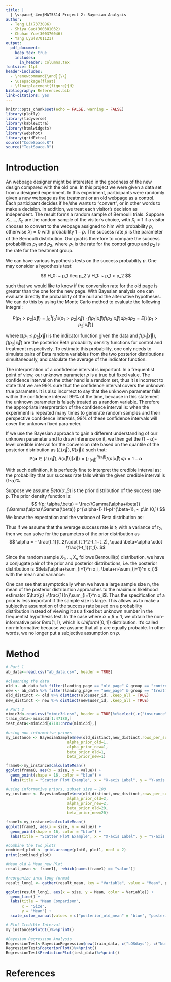 ```yaml
---
title: |
  | \vspace{-4em}MAT5314 Project 2: Bayesian Analysis
author: 
  - Teng Li(7373086)
  - Shiya Gao(300381032) 
  - Chuhan Yue(300376046)
  - Yang Lyu(8701121)
output: 
  pdf_document: 
    keep_tex: true
    includes:
      in_header: columns.tex
fontsize: 11pt
header-includes: 
  - \renewcommand{\and}{\\}
  - \usepackage{float}
  - \floatplacement{figure}{H}
bibliography: References.bib
link-citations: yes
---
```


```r
knitr::opts_chunk$set(echo = FALSE, warning = FALSE)
library(plotly)
library(tidyverse)
library(kableExtra)
library(htmlwidgets)
library(webshot)
library(gridExtra)
source("CodeSpace.R")
source("TestSpace.R")
```

# Introduction
An webpage designer might be interested in the goodness of the new design compared with the old one. In this project we were given a data set from a designed experiment. In this experiment, participants were randomly given a new webpage as the treatment or an old webpage as a control. Each participant decides if he/she wants to "convert", or in other words to make a decision. In addition, we treat each visitor's decision as independent. The result forms a random sample of Bernoulli trials. Suppose $X_1,...,X_n$ are the random sample of the visitor's choice, with $X_i=1$ if a visitor chooses to convert to the webpage assigned to him with probability $p$, otherwise $X_i=0$ with probability $1-p$. The success rate $p$ is the parameter of the Bernoulli distribution. Our goal is therefore to compare the success probabilities $p_1$ and $p_2$, where $p_1$ is the rate for the control group and $p_2$ is the rate for the treatment group.

We can have various hypothesis tests on the success probability $p$. One may consider a hypothesis test:

$$
H_0: ~ p_1 \leq p_2 \\
H_1: ~ p_1 > p_2
$$

such that we would like to know if the conversion rate for the old page is greater than the one for the new page. With Bayesian analysis one can evaluate directly the probability of the null and the alternative hypotheses. We can do this by using the Monte Carlo method to evaluate the following integral:

$$
P(p_1 > p_2 |\vec{x}) = \int_0^1 \int_0^1 \mathbb{I}(p_1 > p_2 |\vec{x}) \cdot f(p_1|\vec{x})f(p_2|\vec{x})dp_1 dp_2 = E[\mathbb{I}(p_1 > p_2 |\vec{x})]
$$

where $\mathbb{I}(p_1 \leq p_2|\vec{x})$ is the indicator function given the data and $f(p_1|\vec{x})$, $f(p_2|\vec{x})$ are the posterior Beta probability density functions for control and treatment respectively. To estimate this probability, one only needs to simulate pairs of Beta random variables from the two posterior distributions simultaneously, and calculate the average of the indicator function. 

The interpretation of a confidence interval is important. In a frequentist point of view, our unknown parameter $p$ is a true but fixed value. The confidence interval on the other hand is a random set, thus it is incorrect to state that we are 99% sure that the confidence interval covers the unknown true parameter. It is also incorrect to say that the unknown parameter falls within the confidence interval 99% of the time, because in this statement the unknown parameter is falsely treated as a random variable. Therefore the appropriate interpretation of the confidence interval is: when the experiment is repeated many times to generate random samples and their perspective confidence intervals, 99% of these confidence intervals will cover the unknown fixed parameter.

If we use the Bayesian approach to gain a different understanding of our unknown parameter and to draw inference on it, we then get the ($1-\alpha$)-level credible interval for the conversion rate based on the quantile of the posterior distribution as $[L(\vec{x}), R(\vec{x})]$ such that:
$$
\mathbb{P}(\textbf{p} \in [L(\vec{x}), R(\vec{x})] |\vec{x}) = \int_{L(\vec{x})}^{R(\vec{x})} f(p|\vec{x})dp = 1-\alpha
$$

With such definition, it is perfectly fine to interpret the credible interval as: the probability that our success rate falls within the given credible interval is (1-$\alpha$)%. 

Suppose we assume $Beta(\alpha, \beta)$ is the prior distribution of the success rate p. The prior density function is:
$$
f(p; \alpha,\beta) = \frac{\Gamma(\alpha+\beta)}{\Gamma(\alpha)\Gamma(\beta)} p^{\alpha-1} (1-p)^{\beta-1}, ~ p\in (0,1)
$$
We know the expectation and the variance of Beta distribution as:

\begin{gather*}
E(p)= \frac{\alpha}{\alpha+\beta}\\
Var(p)= \frac{\alpha \beta}{(\alpha+\beta)^2(\alpha+\beta+1)}
\end{gather*}

Thus if we assume that the average success rate is $t_1$ with a variance of $t_2$, then we can solve for the parameters of the prior distribution as 
$$
\alpha = - \frac{t_1}{t_2}\cdot (t_1^2-t_1+t_2), \quad \beta=\alpha \cdot \frac{1-t_1}{t_1}.
$$ 

Since the random sample $X_1,...,X_n$ follows Bernoulli(p) distribution, we have a conjugate pair of the prior and posterior distributions, i.e. the posterior distribution is $Beta(\alpha+\sum_{i=1}^n x_i, \beta+n-\sum_{i=1}^n x_i)$ with the mean and variance:

\begin{gather*}
E(p|\vec{x})=\frac{\alpha+\sum_{i=1}^n x_i}{\alpha+\beta+n}\\
Var(p|\vec{x})=\frac{(\alpha+\sum_{i=1}^n x_i)(\beta+n-\sum_{i=1}^n x_i)}{(\alpha+\beta+n)^2(\alpha+\beta+n+1)}
\end{gather*}

One can see that asymptotically when we have a large sample size n, the mean of the posterior distribution approaches to the maximum likelihood estimator $\hat{p} =\frac{1}{n}\sum_{i=1}^n x_i$. Thus the specification of a prior is less important if the sample size is large. This allows us to make a subjective assumption of the success rate based on a probability distribution instead of viewing it as a fixed but unknown number in the frequentist hypothesis test. In the case where $\alpha=\beta=1$, we obtain the non-informative prior $Beta(1,1)$, which is $Uniform([0,1])$ distribution. It's called non-informative because we assume that all p are equally probable. In other words, we no longer put a subjective assumption on $p$.

# Method
```r
# Part 1
ab_data<-read.csv("ab_data.csv", header = TRUE)

#cleanning the data
old <- ab_data %>% filter(landing_page == "old_page" & group == "control")
new <- ab_data %>% filter(landing_page == "new_page" & group == "treatment")
old_distinct <- old %>% distinct(old$user_id, .keep_all = TRUE)
new_distinct <- new %>% distinct(new$user_id, .keep_all = TRUE)

# Part 2
mimic3d<-read.csv("mimic3d.csv", header = TRUE)%>%select(-c("insurance", "religion", "marital_status"))%>%na.omit()
train_data<-mimic3d[1:47180,]
test_data<-mimic3d[47181:nrow(mimic3d),]
```

```r
#using non-informative priors
my_instance <- BayesianSample$new(old_distinct,new_distinct,rows_per_subset = 1000,
                           alpha_prior_old=1,
                           alpha_prior_new=1,
                           beta_prior_old=1,
                           beta_prior_new=1)

frame0<-my_instance$calculateMean()
ggplot(frame0, aes(x = size, y = value)) +
  geom_point(shape = 16, color = "blue") +
  labs(title = "Scatter Plot Example", x = "X-axis Label", y = "Y-axis Label")

#using informative priors, subset size = 100
my_instance <- BayesianSample$new(old_distinct,new_distinct,rows_per_subset = 1000,
                           alpha_prior_old=2,
                           alpha_prior_new=2,
                           beta_prior_old=20,
                           beta_prior_new=20)

frame1<-my_instance$calculateMean()
ggplot(frame1, aes(x = size, y = value)) +
  geom_point(shape = 16, color = "blue") +
  labs(title = "Scatter Plot Example", x = "X-axis Label", y = "Y-axis Label")

#combine the two plots
combined_plot <- grid.arrange(plot0, plot1, ncol = 2)
print(combined_plot)
```

```r
#Mean_old & Mean_new Plot
result_mean <- frame1[, -which(names(frame1) == "value")]

#reorganize into long format
result_long1 <- gather(result_mean, key = "Variable", value = "Mean", posterior_old_mean:posterior_new_mean)

ggplot(result_long1, aes(x = size, y = Mean, color = Variable)) +
  geom_line() +
  labs(title = "Mean Comparison",
       x = "Size",
       y = "Mean") +
  scale_color_manual(values = c("posterior_old_mean" = "blue", "posterior_new_mean" = "red"))
```

```r
# Plot Credible Interval
my_instance$PlotCI()%>%print()
```

```r
#Bayesian Regression Analysis
RegressionTest<-BayesianRegression$new(train_data, c("LOSdays"), c("NumTransfers"), prior_sigma=c(8,10), prior_beta=list(m=c(0,0), V=matrix(c(10,3,4,6), nrow=2, byrow = TRUE)) )
RegressionTest$PosteriorPlot()%>%print()
RegressionTest$PredictionPlot(test_data)%>%print()
```


# References
